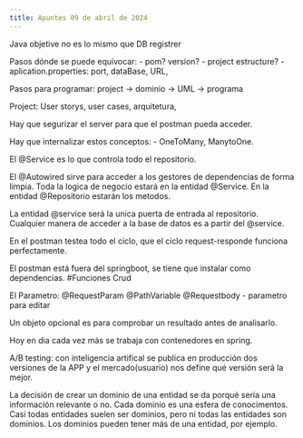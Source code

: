 ```yaml
---
title: Apuntes 09 de abril de 2024
---
```




Java objetive no es lo mismo que DB registrer 

Pasos dónde se puede equivocar: 
- pom? version?
- project estructure?
- aplication.properties: port, dataBase, URL,   


Pasos para programar:
project -> dominio -> UML -> programa

Project: User storys, user cases, arquitetura, 

Hay que segurizar el server para que el postman pueda acceder. 

Hay que internalizar estos conceptos: - OneToMany, ManytoOne.

El @Service es lo que controla todo el repositorio. 

El @Autowired sirve para acceder a los gestores de dependencias de forma limpia. 
Toda la logica de negocio estará en la entidad @Service. 
En la entidad @Repositorio estarán los metodos. 

La entidad @service será la unica puerta de entrada al repositorio. Cualquier manera de acceder a la base de datos es a partir del @service. 

En el postman testea todo el ciclo, que el ciclo request-responde funciona perfectamente. 

El postman está fuera del springboot, se tiene que instalar como dependencias.
#Funciones Crud

El Parametro:
@RequestParam 
@PathVariable
@Requestbody - parametro para editar



Un objeto opcional es para comprobar un resultado antes de analisarlo. 

Hoy en dia cada vez más se trabaja con contenedores en spring. 

A/B testing: con inteligencia artifical se publica en producción dos versiones de la APP y el mercado(usuario) nos define qué versión será la mejor. 

La decisión de crear un dominio de una entidad se da porqué seria una información relevante o no. Cada dominio es una esfera de conocimentos. Casi todas entidades suelen ser dominios, pero ni todas las entidades son dominios. Los dominios pueden tener más de una entidad, por ejemplo. 





